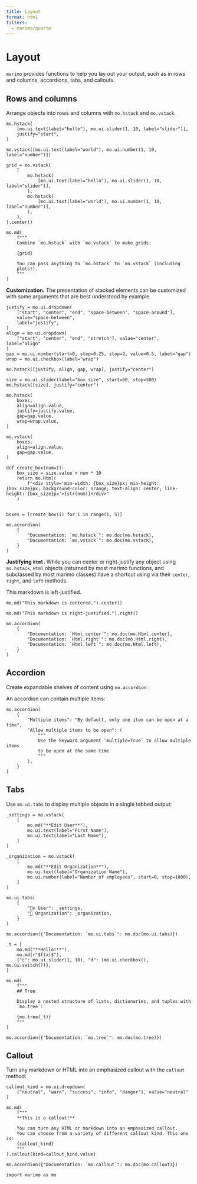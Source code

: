 ```yaml
---
title: Layout
format: html
filters:
  - marimo/quarto
---
```


# Layout

`marimo` provides functions to help you lay out your output, such as
in rows and columns, accordions, tabs, and callouts.


## Rows and columns

Arrange objects into rows and columns with `mo.hstack` and `mo.vstack`.


```marimo
mo.hstack(
    [mo.ui.text(label="hello"), mo.ui.slider(1, 10, label="slider")],
    justify="start",
)
```

```marimo
mo.vstack([mo.ui.text(label="world"), mo.ui.number(1, 10, label="number")])
```

```marimo
grid = mo.vstack(
    [
        mo.hstack(
            [mo.ui.text(label="hello"), mo.ui.slider(1, 10, label="slider")],
        ),
        mo.hstack(
            [mo.ui.text(label="world"), mo.ui.number(1, 10, label="number")],
        ),
    ],
).center()

mo.md(
    f"""
    Combine `mo.hstack` with `mo.vstack` to make grids:

    {grid}

    You can pass anything to `mo.hstack` to `mo.vstack` (including
    plots!).
    """
)
```

**Customization.**
The presentation of stacked elements can be customized with some arguments
that are best understood by example.


```marimo
justify = mo.ui.dropdown(
    ["start", "center", "end", "space-between", "space-around"],
    value="space-between",
    label="justify",
)
align = mo.ui.dropdown(
    ["start", "center", "end", "stretch"], value="center", label="align"
)
gap = mo.ui.number(start=0, step=0.25, stop=2, value=0.5, label="gap")
wrap = mo.ui.checkbox(label="wrap")

mo.hstack([justify, align, gap, wrap], justify="center")
```

```marimo
size = mo.ui.slider(label="box size", start=60, stop=500)
mo.hstack([size], justify="center")
```

```marimo
mo.hstack(
    boxes,
    align=align.value,
    justify=justify.value,
    gap=gap.value,
    wrap=wrap.value,
)
```

```marimo
mo.vstack(
    boxes,
    align=align.value,
    gap=gap.value,
)
```

```marimo
def create_box(num=1):
    box_size = size.value + num * 10
    return mo.Html(
        f"<div style='min-width: {box_size}px; min-height: {box_size}px; background-color: orange; text-align: center; line-height: {box_size}px'>{str(num)}</div>"
    )


boxes = [create_box(i) for i in range(1, 5)]
```

```marimo
mo.accordion(
    {
        "Documentation: `mo.hstack`": mo.doc(mo.hstack),
        "Documentation: `mo.vstack`": mo.doc(mo.vstack),
    }
)
```

**Justifying `Html`.** While you can center or right-justify any object
using `mo.hstack`, `Html` objects (returned by most marimo
functions, and subclassed by most marimo classes) have a shortcut using
via their `center`, `right`, and `left` methods.

This markdown is left-justified.


```marimo
mo.md("This markdown is centered.").center()
```

```marimo
mo.md("This markdown is right-justified.").right()
```

```marimo
mo.accordion(
    {
        "Documentation: `Html.center`": mo.doc(mo.Html.center),
        "Documentation: `Html.right`": mo.doc(mo.Html.right),
        "Documentation: `Html.left`": mo.doc(mo.Html.left),
    }
)
```

## Accordion

Create expandable shelves of content using `mo.accordion`:


An accordion can contain multiple items:


```marimo
mo.accordion(
    {
        "Multiple items": "By default, only one item can be open at a time",
        "Allow multiple items to be open": (
            """
            Use the keyword argument `multiple=True` to allow multiple items
            to be open at the same time
            """
        ),
    }
)
```

## Tabs

Use `mo.ui.tabs` to display multiple objects in a single tabbed output:


```marimo
_settings = mo.vstack(
    [
        mo.md("**Edit User**"),
        mo.ui.text(label="First Name"),
        mo.ui.text(label="Last Name"),
    ]
)

_organization = mo.vstack(
    [
        mo.md("**Edit Organization**"),
        mo.ui.text(label="Organization Name"),
        mo.ui.number(label="Number of employees", start=0, stop=1000),
    ]
)

mo.ui.tabs(
    {
        "🧙‍♀ User": _settings,
        "🏢 Organization": _organization,
    }
)
```

```marimo
mo.accordion({"Documentation: `mo.ui.tabs`": mo.doc(mo.ui.tabs)})
```

```marimo
_t = [
    mo.md("**Hello!**"),
    mo.md(r"$f(x)$"),
    {"c": mo.ui.slider(1, 10), "d": (mo.ui.checkbox(), mo.ui.switch())},
]

mo.md(
    f"""
    ## Tree

    Display a nested structure of lists, dictionaries, and tuples with
    `mo.tree`:

    {mo.tree(_t)}
    """
)
```

```marimo
mo.accordion({"Documentation: `mo.tree`": mo.doc(mo.tree)})
```

## Callout

Turn any markdown or HTML into an emphasized callout with the `callout`
method:


```marimo
callout_kind = mo.ui.dropdown(
    ["neutral", "warn", "success", "info", "danger"], value="neutral"
)
```

```marimo
mo.md(
    f"""
    **This is a callout!**

    You can turn any HTML or markdown into an emphasized callout.
    You can choose from a variety of different callout kind. This one is:
    {callout_kind}
    """
).callout(kind=callout_kind.value)
```

```marimo
mo.accordion({"Documentation: `mo.callout`": mo.doc(mo.callout)})
```

```marimo
import marimo as mo
```


